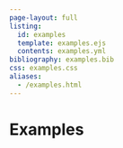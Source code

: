 ```yaml
---
page-layout: full
listing:
  id: examples
  template: examples.ejs
  contents: examples.yml
bibliography: examples.bib
css: examples.css
aliases: 
  - /examples.html
---
```


# Examples {#sec-examples}


::: {#examples}
:::

::: {#refs}
:::



